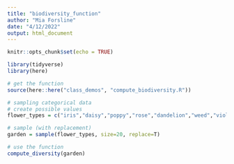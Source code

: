 ```yaml
---
title: "biodiversity_function"
author: "Mia Forsline"
date: "4/12/2022"
output: html_document
---
```


```r
knitr::opts_chunk$set(echo = TRUE)

library(tidyverse)
library(here)
```

```r
# get the function
source(here::here("class_demos", "compute_biodiversity.R"))

# sampling categorical data
# create possible values
flower_types = c("iris","daisy","poppy","rose","dandelion","weed","violet")

# sample (with replacement)
garden = sample(flower_types, size=20, replace=T)

# use the function 
compute_diversity(garden)

```

